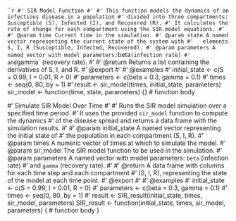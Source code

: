 ```r
#' SIR Model Function
#'
#' This function models the dynamics of an infectious disease in a population
#' divided into three compartments: Susceptible (S), Infected (I), and Recovered (R).
#' It calculates the rate of change for each compartment using the SIR model equations.
#'
#' @param time Current time in the simulation.
#' @param state A named vector representing the current state of the system with
#'   elements S, I, R (Susceptible, Infected, Recovered).
#' @param parameters A named vector with model parameters: `beta` (infection rate)
#'   and `gamma` (recovery rate).
#'
#' @return Returns a list containing the derivatives of S, I, and R.
#' @export
#'
#' @examples
#' initial_state <- c(S = 0.99, I = 0.01, R = 0)
#' parameters <- c(beta = 0.3, gamma = 0.1)
#' times <- seq(0, 80, by = 1)
#' result <- sir_model(times, initial_state, parameters)
sir_model <- function(time, state, parameters) {}
  # function body
  
#' Simulate SIR Model Over Time
#'
#' Runs the SIR model simulation over a specified time period.
#' It uses the provided `sir_model` function to compute the dynamics
#' of the disease spread and returns a data frame with the simulation results.
#'
#' @param initial_state A named vector representing the initial state of
#'   the population in each compartment (S, I, R).
#' @param times A numeric vector of times at which to simulate the model.
#' @param sir_model The SIR model function to be used in the simulation.
#' @param parameters A named vector with model parameters: `beta` (infection rate)
#'   and `gamma` (recovery rate).
#'
#' @return A data frame with columns for each time step and each compartment
#'   (S, I, R), representing the state of the model at each time point.
#' @export
#'
#' @examples
#' initial_state <- c(S = 0.99, I = 0.01, R = 0)
#' parameters <- c(beta = 0.3, gamma = 0.1)
#' times <- seq(0, 80, by = 1)
#' result <- SIR_result(initial_state, times, sir_model, parameters)
SIR_result <- function(initial_state, times, sir_model, parameters) {
  # function body
}

